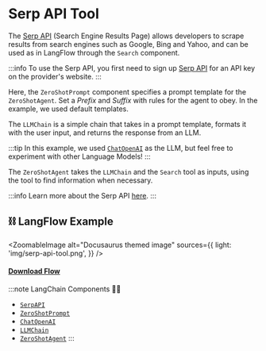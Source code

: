 # Serp API Tool

The [Serp API](https://serpapi.com/) (Search Engine Results Page) allows developers to scrape results from search engines such as Google, Bing and Yahoo, and can be used as in LangFlow through the `Search` component.

:::info
 To use the Serp API, you first need to sign up [Serp API](https://serpapi.com/) for an API key on the provider's website.
:::

Here, the `ZeroShotPrompt` component specifies a prompt template for the `ZeroShotAgent`. Set a _Prefix_ and _Suffix_ with rules for the agent to obey. In the example, we used default templates.

The `LLMChain` is a simple chain that takes in a prompt template, formats it with the user input, and returns the response from an LLM.

:::tip
In this example, we used [`ChatOpenAI`](https://platform.openai.com/) as the LLM, but feel free to experiment with other Language Models!
:::


The `ZeroShotAgent` takes the `LLMChain` and the `Search` tool as inputs, using the tool to find information when necessary.


:::info
Learn more about the Serp API [here](https://python.langchain.com/en/latest/modules/agents/tools/examples/google_serper.html).
:::

## ⛓️ LangFlow Example


<ZoomableImage
  alt="Docusaurus themed image"
  sources={{
    light: 'img/serp-api-tool.png',
  }}
/>

 #### <a target="\_blank" href="json_files/SerpAPI_Tool.json" download>Download Flow</a>

:::note LangChain Components 🦜🔗
- [`SerpAPI`](https://python.langchain.com/docs/modules/agents/tools/integrations/serpapi)
- [`ZeroShotPrompt`](https://python.langchain.com/docs/modules/model_io/prompts/prompt_templates/)
- [`ChatOpenAI`](https://python.langchain.com/docs/modules/model_io/models/llms/integrations/openai)
- [`LLMChain`](https://python.langchain.com/docs/modules/chains/foundational/llm_chain)
- [`ZeroShotAgent`](https://python.langchain.com/docs/modules/agents/how_to/custom_mrkl_agent)
:::